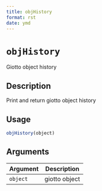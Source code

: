 ```yaml
--- 
title: objHistory 
format: rst 
date: ymd 
--- 
```

# `objHistory`

Giotto object history


## Description

Print and return giotto object history


## Usage

```r
objHistory(object)
```


## Arguments

Argument      |Description
------------- |----------------
`object`     |     giotto object


